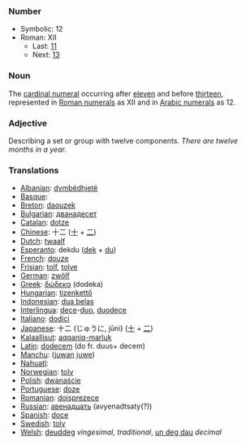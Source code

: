 ===Number===

*Symbolic: 12
*Roman: XII
**Last: [[eleven|11]]
**Next: [[thirteen|13]]

===Noun===
The [[cardinal numeral]] occurring after [[eleven]] and before [[thirteen]], represented in [[Roman numerals]] as XII and in [[Arabic numerals]] as 12.

===Adjective===
Describing a set or group with twelve components. ''There are twelve months in a year.''

===Translations===
*[[Albanian]]: [[dymbëdhjetë]]
*[[Basque]]: [[]]
*[[Breton]]: [[daouzek]]
*[[Bulgarian]]: [[дванадесет]]
*[[Catalan]]: [[dotze]]
*[[Chinese]]: 十二 ([[十]] + [[二]])
*[[Dutch]]: [[twaalf]]
*[[Esperanto]]: dekdu ([[dek]] + [[du]])
*[[French]]: [[douze]]
*[[Frisian]]: [[tolf]], [[tolve]]
*[[German]]: [[zwölf]]
*[[Greek]]: [[δώδεκα]] (dodeka)
*[[Hungarian]]: [[tizenkettő]]
*[[Indonesian]]: [[dua belas]]
*[[Interlingua]]: [[dece]]-[[duo]], [[duodece]]
*[[Italiano]]: [[dodici]]
*[[Japanese]]: 十二 (じゅうに, jūni) ([[十]] + [[二]])
*[[Kalaallisut]]: [[aqqaniq-marluk]]
*[[Latin]]: [[dodecem]] (do fr. duus+ decem)
*[[Manchu]]: ([[juwan]] [[juwe]])
*[[Nahuatl]]: [[]]
*[[Norwegian]]: [[tolv]]
*[[Polish]]: [[dwanaście]]
*[[Portuguese]]: [[doze]]
*[[Romanian]]: [[doisprezece]]
*[[Russian]]: [[авенадцать]] (avyenadtsaty(?))
*[[Spanish]]: [[doce]]
*[[Swedish]]: [[tolv]]
*[[Welsh]]: [[deuddeg]] ''vingesimal, traditional'', [[un deg dau]] ''decimal''